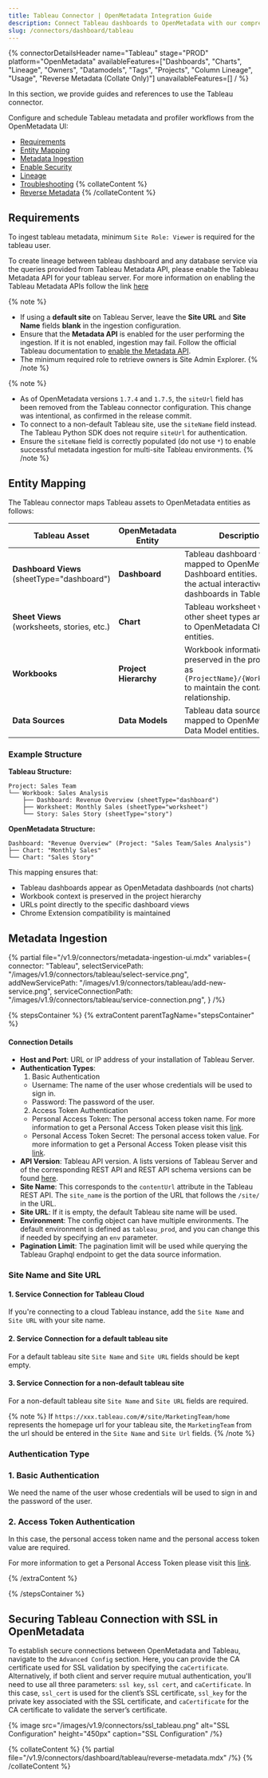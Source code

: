 ```yaml
---
title: Tableau Connector | OpenMetadata Integration Guide
description: Connect Tableau dashboards to OpenMetadata with our comprehensive connector guide. Setup instructions, configuration options, and metadata extraction steps.
slug: /connectors/dashboard/tableau
---
```







{% connectorDetailsHeader
name="Tableau"
stage="PROD"
platform="OpenMetadata"
availableFeatures=["Dashboards", "Charts", "Lineage", "Owners", "Datamodels", "Tags", "Projects", "Column Lineage", "Usage", "Reverse Metadata (Collate Only)"]
unavailableFeatures=[]
/ %}


In this section, we provide guides and references to use the Tableau connector.

Configure and schedule Tableau metadata and profiler workflows from the OpenMetadata UI:

- [Requirements](#requirements)
- [Entity Mapping](#entity-mapping)
- [Metadata Ingestion](#metadata-ingestion)
- [Enable Security](#securing-tableau-connection-with-ssl-in-openmetadata)
- [Lineage](#lineage)
- [Troubleshooting](/connectors/dashboard/tableau/troubleshooting)
{% collateContent %}
- [Reverse Metadata](#reverse-metadata)
{% /collateContent %}

<IngestionModeTiles yamlPath="/snippets/connectors/dashboard/tableau/yaml" />

## Requirements

To ingest tableau metadata, minimum `Site Role: Viewer` is required for the tableau user.

To create lineage between tableau dashboard and any database service via the queries provided from Tableau Metadata API, please enable the Tableau Metadata API for your tableau server.
For more information on enabling the Tableau Metadata APIs follow the link [here](https://help.tableau.com/current/api/metadata_api/en-us/docs/meta_api_start.html)

{% note %}
- If using a **default site** on Tableau Server, leave the **Site URL** and **Site Name** fields **blank** in the ingestion configuration.  
- Ensure that the **Metadata API** is enabled for the user performing the ingestion. If it is not enabled, ingestion may fail. Follow the official Tableau documentation to [enable the Metadata API](https://help.tableau.com/current/api/metadata_api/en-us/docs/meta_api_start.html#enable-the-tableau-metadata-api-for-tableau-server).
- The minimum required role to retrieve owners is Site Admin Explorer.
{% /note %}

{% note %}
- As of OpenMetadata versions `1.7.4` and `1.7.5`, the `siteUrl` field has been removed from the Tableau connector configuration. This change was intentional, as confirmed in the release commit.  
- To connect to a non-default Tableau site, use the `siteName` field instead. The Tableau Python SDK does not require `siteUrl` for authentication.  
- Ensure the `siteName` field is correctly populated (do not use `*`) to enable successful metadata ingestion for multi-site Tableau environments.
{% /note %}

## Entity Mapping

The Tableau connector maps Tableau assets to OpenMetadata entities as follows:

| Tableau Asset | OpenMetadata Entity | Description |
|---|---|---|
| **Dashboard Views** (sheetType="dashboard") | **Dashboard** | Tableau dashboard views are mapped to OpenMetadata Dashboard entities. These are the actual interactive dashboards in Tableau. |
| **Sheet Views** (worksheets, stories, etc.) | **Chart** | Tableau worksheet views and other sheet types are mapped to OpenMetadata Chart entities. |
| **Workbooks** | **Project Hierarchy** | Workbook information is preserved in the project field as `{ProjectName}/{WorkbookName}` to maintain the container relationship. |
| **Data Sources** | **Data Models** | Tableau data sources are mapped to OpenMetadata Data Model entities. |

### Example Structure

**Tableau Structure:**
```
Project: Sales Team
└── Workbook: Sales Analysis
    ├── Dashboard: Revenue Overview (sheetType="dashboard")
    ├── Worksheet: Monthly Sales (sheetType="worksheet") 
    └── Story: Sales Story (sheetType="story")
```

**OpenMetadata Structure:**
```
Dashboard: "Revenue Overview" (Project: "Sales Team/Sales Analysis")
├── Chart: "Monthly Sales"
└── Chart: "Sales Story"
```

This mapping ensures that:
- Tableau dashboards appear as OpenMetadata dashboards (not charts)
- Workbook context is preserved in the project hierarchy
- URLs point directly to the specific dashboard views
- Chrome Extension compatibility is maintained

## Metadata Ingestion

{% partial 
  file="/v1.9/connectors/metadata-ingestion-ui.mdx" 
  variables={
    connector: "Tableau", 
    selectServicePath: "/images/v1.9/connectors/tableau/select-service.png",
    addNewServicePath: "/images/v1.9/connectors/tableau/add-new-service.png",
    serviceConnectionPath: "/images/v1.9/connectors/tableau/service-connection.png",
} 
/%}

{% stepsContainer %}
{% extraContent parentTagName="stepsContainer" %}

#### Connection Details

- **Host and Port**: URL or IP address of your installation of Tableau Server.
- **Authentication Types**:
    1. Basic Authentication
    - Username: The name of the user whose credentials will be used to sign in.
    - Password: The password of the user.
    2. Access Token Authentication
    - Personal Access Token: The personal access token name. For more information to get a Personal Access Token please visit this [link](https://help.tableau.com/current/server/en-us/security_personal_access_tokens.htm).
    - Personal Access Token Secret: The personal access token value. For more information to get a Personal Access Token please visit this [link](https://help.tableau.com/current/server/en-us/security_personal_access_tokens.htm).
- **API Version**: Tableau API version. A lists versions of Tableau Server and of the corresponding REST API and REST API schema versions can be found [here](https://help.tableau.com/current/api/rest_api/en-us/REST/rest_api_concepts_versions.htm).
- **Site Name**: This corresponds to the `contentUrl` attribute in the Tableau REST API. The `site_name` is the portion of the URL that follows the `/site/` in the URL.
- **Site URL**: If it is empty, the default Tableau site name will be used.
- **Environment**: The config object can have multiple environments. The default environment is defined as `tableau_prod`, and you can change this if needed by specifying an `env` parameter.
- **Pagination Limit**: The pagination limit will be used while querying the Tableau Graphql endpoint to get the data source information.

### Site Name and Site URL

#### 1. Service Connection for Tableau Cloud

If you're connecting to a cloud Tableau instance, add the `Site Name` and `Site URL` with your site name.

#### 2. Service Connection for a default tableau site

For a default tableau site `Site Name` and `Site URL` fields should be kept empty.

#### 3. Service Connection for a non-default tableau site

For a non-default tableau site `Site Name` and `Site URL` fields are required.

{% note %}
If `https://xxx.tableau.com/#/site/MarketingTeam/home` represents the homepage url for your tableau site, the `MarketingTeam` from the url should be entered in the `Site Name` and `Site Url` fields.
{% /note %}

### Authentication Type

### 1. Basic Authentication

We need the name of the user whose credentials will be used to sign in and the password of the user.

### 2. Access Token Authentication

In this case, the personal access token name and the personal access token value are required.

For more information to get a Personal Access Token please visit this [link](https://help.tableau.com/current/server/en-us/security_personal_access_tokens.htm).


{% /extraContent %}

<TestConnection />

<ConfigureIngestion />

<IngestionScheduleAndDeploy />

{% /stepsContainer %}

## Securing Tableau Connection with SSL in OpenMetadata

To establish secure connections between OpenMetadata and Tableau, navigate to the `Advanced Config` section. Here, you can provide the CA certificate used for SSL validation by specifying the `caCertificate`. Alternatively, if both client and server require mutual authentication, you'll need to use all three parameters: `ssl key`, `ssl cert`, and `caCertificate`. In this case, `ssl_cert` is used for the client’s SSL certificate, `ssl_key` for the private key associated with the SSL certificate, and `caCertificate` for the CA certificate to validate the server’s certificate.

  {% image
  src="/images/v1.9/connectors/ssl_tableau.png"
  alt="SSL Configuration"
  height="450px"
  caption="SSL Configuration" /%}

<DashboardLineage />

{% collateContent %}
{% partial file="/v1.9/connectors/dashboard/tableau/reverse-metadata.mdx" /%}
{% /collateContent %}
